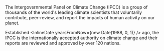 
The Intergovernmental Panel on Climate Change (IPCC) is a group of thousands of the world's leading climate scientists that voluntarily contribute, peer-review, and report the impacts of human activity on our planet.

Established <InlineDate yearsFromNow={new Date(1988, 0, 1)} /> ago, the IPCC is the internationally accepted authority on climate change and their reports are reviewed and approved by over 120 nations.
